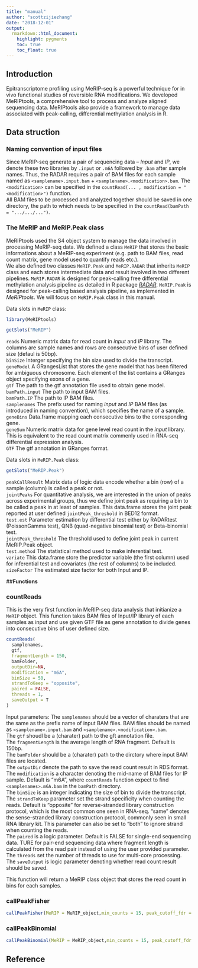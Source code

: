 ```yaml
---
title: "manual"
author: "scottzijiezhang"
date: "2018-12-01"
output:
  rmarkdown::html_document:
    highlight: pygments
    toc: true
    toc_float: true
---
```


## **Introduction**
Epitranscriptome profiling using MeRIP-seq is a powerful technique for in vivo functional studies of reversible RNA modifications. We developed MeRIPtools, a comprehensive tool to process and analyze aligned sequencing data. MeRIPtools also provide a framework to manage data associated with peak-calling, differential methylation analysis in R.



## **Data struction**

### **Naming convention of input files**
 Since MeRIP-seq generate a pair of sequencing data – *Input* and *IP*, we denote these two libraries by `.input` or `.m6A` followed by `.bam` after sample names. Thus, the RADAR requires a pair of BAM files for each sample named as `<samplename>.input.bam` + `<samplename>.<modification>.bam`. The `<modification>` can be specified in the `countRead(... , modification = "<modification>")` function.  
 All BAM files to be processed and analyzed together should be saved in one directory, the path to which needs to be specified in the `countRead(bamPath = ".../.../...")`. 
  
  
### **The MeRIP and MeRIP.Peak class**
 MeRIPtools used the S4 object system to manage the data involved in processing MeRIP-seq data. We defined a class `MeRIP` that stores the basic informations about a MeRIP-seq experiment (e.g. path to BAM files, read count matrix, gene model used to quantify reads etc.).  
 We also defined two classes `MeRIP.Peak` and `MeRIP.RADAR` that inherits `MeRIP` class and each stores intermediate data and result involved in two different pipelines. `MeRIP.RADAR` is designed for peak-calling free differential methylation analysis pipeline as detailed in R package [*RADAR*](https://github.com/scottzijiezhang/RADAR). `MeRIP.Peak` is designed for peak-calling based analysis pipeline, as implemented in *MeRIPtools*. We will focus on `MeRIP.Peak` class in this manual.
  
 Data slots in `MeRIP` class:
```r
library(MeRIPtools)
```
```r
getSlots("MeRIP")
```
`reads` Numeric matrix data for read count in *input* and *IP* library. The columns are sample names and rows are consecutive bins of user defined size (defaul is 50bp).  
`binSize` Interger specifying the bin size used to divide the transcript.  
`geneModel` A GRangesList that stores the gene model that has been filtered for ambiguous chromosome. Each element of the list contains a GRanges object specifying exons of a gene.  
`gtf` The path to the gtf annotation file used to obtain gene model.  
`bamPath.input` The path to input BAM files.  
`bamPath.IP` The path to IP BAM files.  
`samplenames` The prefix used for naming *input* and *IP* BAM files (as introduced in naming convention), which specifies the name of a sample.  
`geneBins` Data.frame mapping each consecutive bins to the corresponding gene.  
`geneSum` Numeric matrix data for gene level read count in the *input* library. This is equivalent to the read count matrix commenly used in RNA-seq differential expression analysis.  
`GTF` The gtf annotation in GRanges format.  
  
  
 Data slots in `MeRIP.Peak` class:
```r
getSlots("MeRIP.Peak")
```

`peakCallResult` Matrix data of logic data encode whether a bin (row) of a sample (column) is called a peak or not.  
`jointPeaks` For quantitative analysis, we are interested in the union of peaks across experimental groups, thus we define joint peak as requiring a bin to be called a peak in at least <jointPeak_threshold> of samples. This data.frame stores the joint peak reported at user defined `jointPeak_threshold` in BED12 format.  
`test.est` Parameter estimation by differential test either by RADARtest (PoissonGamma test), QNB (quad-negative binomial test) or Beta-binomial test.  
`jointPeak_threshold` The threshold used to define joint peak in current MeRIP.Peak object.  
`test.method` The statistical method used to make inferential test.  
`variate` This data.frame store the predictor variable (the first column) used for inferential test and covariates (the rest of columns) to be included.  
`sizeFactor` The estimated size factor for both Input and IP. 


##**Functions**

### countReads
This is the very first function in MeRIP-seq data analysis that initianize a `MeRIP` object. This function takes BAM files of Input/IP library of each samples as input and use given GTF file as gene annotation to divide genes into consecutive bins of user defined size.  
```r
countReads(
  samplenames,
  gtf, 
  fragmentLength = 150,
  bamFolder,
  outputDir=NA,
  modification = "m6A",
  binSize = 50,
  strandToKeep = "opposite",
  paired = FALSE,
  threads = 1,
  saveOutput = T
)
```
Input parameters:
The `samplenames` should be a vector of charaters that are the same as the prefix name of input BAM files. BAM files should be named as `<samplename>.input.bam` and `<samplename>.<modification>.bam`.  
The `gtf` shoudl be a (charater) path to the gft annotation file.  
The `fragmentLength` is the average length of RNA fragment. Default is 150bp.  
The `bamFolder` should be a (charater) path to the dirctory where input BAM files are located.  
The `outputDir` denote the path to save the read count result in RDS format.  
The `modification` is a character denoting the mid-name of BAM files for IP sample. Default is "m6A", where `countReads` function expect to find `<samplenames>.m6A.bam` in the `bamPath` directory.  
The `binSize` is an integer indicating the size of bin to divide the transcript.  
The `strandToKeep` parameter set the strand specificity when counting the reads. Default is "opposite" for reverse-stranded library construction protocol, which is the most common one seen in RNA-seq. "same" denotes the sense-stranded library construction protocol, commonly seen in small RNA library kit. This parameter can also be set to "both" to ignore strand when counting the reads.  
The `paired` is a logic parameter. Default is FALSE for single-end sequencing data. TURE for pair-end sequencing data where fragment length is calculated from the read pair instead of using the user provided parameter.   
The `threads` set the number of threads to use for multi-core processing.  
The `saveOutput` is logic parameter denoting whether read count result should be saved.  
  
This function will return a MeRIP class object that stores the read count in bins for each samples.  


### callPeakFisher

```r
callPeakFisher(MeRIP = MeRIP_object,min_counts = 15, peak_cutoff_fdr = 0.05, peak_cutoff_oddRatio = 1, threads = 1)
```

### callPeakBinomial

```r
callPeakBinomial(MeRIP = MeRIP_object,min_counts = 15, peak_cutoff_fdr = 0.05, peak_cutoff_oddRatio = 1, threads = 1)
```


## **Reference**

